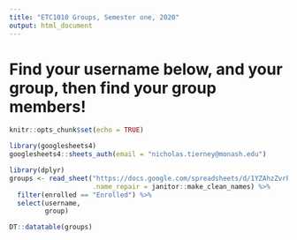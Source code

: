```yaml
---
title: "ETC1010 Groups, Semester one, 2020"
output: html_document
---
```


# Find your username below, and your group, then find your group members!

```r
knitr::opts_chunk$set(echo = TRUE)
```

```r
library(googlesheets4)
googlesheets4::sheets_auth(email = "nicholas.tierney@monash.edu")

library(dplyr)
groups <- read_sheet("https://docs.google.com/spreadsheets/d/1YZAhzZvrPyIPHsTl0MGsLiNzL4U1s2-AbdO0SdFufyk/edit#gid=0",
                     .name_repair = janitor::make_clean_names) %>% 
  filter(enrolled == "Enrolled") %>% 
  select(username,
         group)
```

```r
DT::datatable(groups)
```
